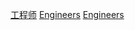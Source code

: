 {{Categories_by_country|nocat}}
{{Commons_category}}

[[Category:工程师|]]
[[Category:各國職業人物|Engineers]]
[[Category:按國籍分類|Engineers]]